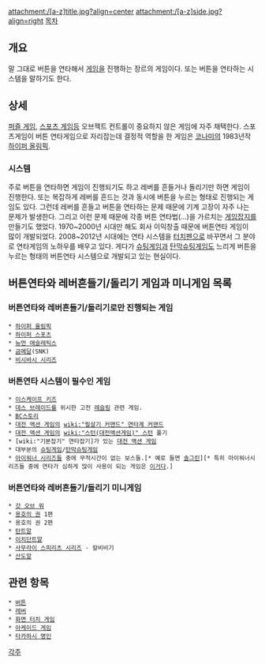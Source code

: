 attachment:/[a-z]title.jpg?align=center
attachment:/[a-z]side.jpg?align=right [[목차]]

== 개요 ==
말 그대로 버튼을 연타해서 [[게임]]을 진행하는 장르의 게임이다. 또는 버튼을 연타하는 시스템을 말하기도 한다.
== 상세 ==
[[퍼즐 게임]], [[스포츠 게임]]등 오브젝트 컨트롤이 중요하지 않은 게임에 자주 채택한다. 스포츠게임이 버튼 연타게임으로 자리잡는데 결정적 역할을 한 게임은 [[코나미]]의 1983년작 [[하이퍼 올림픽]].
=== 시스템 ===
주로 버튼을 연타하면 게임이 진행되기도 하고 레버를 흔들거나 돌리기만 하면 게임이 진행한다. 또는 복잡하게 레버를 흔드는 것과 동시에 버튼을 누르는 형태로 진행되는 게임도 있다. 그런데 레버를 흔들고 버튼을 연타하는 문제 때문에 기계 고장이 자주 나는 문제가 발생한다. 그리고 이런 문제 때문에 각종 버튼 연타법(...)을 가르치는 [[게임잡지]]를 만들기도 했었다.
1970~2000년 시대만 해도 회사 이익창출 때문에 버튼연타 게임이 많이 개발되었다. 2008~2012년 시대에는 연타 시스템을 [[터치펜]]으로 바꾸면서 그 분야로 연타게임의 노하우를 배우고 있다. 게다가 [[슈팅게임]]과 [[탄막슈팅게임]]도 느리게 버튼을 누르는 형태의 버튼연타 시스템으로 개발되고 있는 현실이다.
== 버튼연타와 레버흔들기/돌리기 게임과 미니게임 목록 ==
=== 버튼연타와 레버흔들기/돌리기로만 진행되는 게임 ===
 * [[하이퍼 올림픽]]
 * [[하이퍼 스포츠]]
 * [[뉴먼 애슬레틱스]]
 * [[금메달]](SNK)
 * [[비시바시 시리즈]]
=== 버튼연타 시스템이 필수인 게임 ===
 * [[이스케이프 키즈]]
 * [[데스 브레이드]]를 위시한 고전 [[레슬링]] 관련 게임.
 * [[BC스토리]]
 * [[대전 액션 게임]]의 [[wiki:"필살기 커맨드" 연타계 커맨드]]
 * [[대전 액션 게임]]의 [[wiki:"스턴(대전액션게임)" 스턴]] 풀기
 * [wiki:"기본잡기" 연타잡기]가 있는 [[대전 액션 게임]]
 * 대부분의 [[슈팅게임]]/[[탄막슈팅게임]]
 * [[아이워너비더가이|아이워너 시리즈]]들 중에 무적시간이 없는 보스들.[* 예로 들면 [[I Wanna Be The Boshy|솔그린]]][* 특히 아이워너시리즈들 중에 연타가 심하게 많이 사용이 되는 게임은 [[I Wanna Be The King|이거]]다.]
=== 버튼연타와 레버흔들기/돌리기 미니게임 ===
 * [[갓 오브 워]]
 * [[용호의 권]] 1편
 * 용호의 권 2편
 * [[탄트알]]
 * [[이치단트알]]
 * [[사무라이 스피리츠 시리즈]] - 칼비비기
 * [[산도알]]
== 관련 항목 ==
 * [[버튼]]
 * [[레버]]
 * [[화면 터치 게임]]
 * [[아케이드 게임]]
 * [[타카하시 명인]]

[[각주]]
